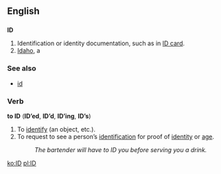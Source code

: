 {{see|id|I’d}}

==English==

==={{Abbreviation}}===
'''ID'''

# Identification or identity documentation, such as in [[ID card]].
# [[Idaho]], a {{USstate}}

===See also===
*[[id]]

===Verb===
{{transitive}} '''to ID''' ('''ID’ed''', '''ID’d''', '''ID’ing''', '''ID’s''')
# To [[identify]] (an object, etc.).
# To request to see a person’s [[identification]] for proof of [[identity]] or [[age]].
#: ''The bartender will have to ID you before serving you a drink.''

[[ko:ID]]
[[pl:ID]]